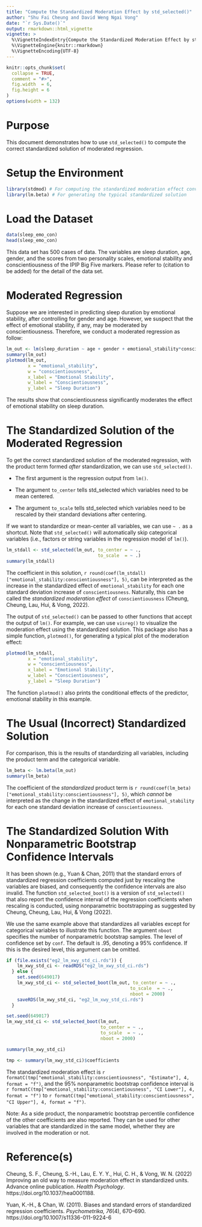 ```yaml
---
title: "Compute the Standardized Moderation Effect by std_selected()"
author: "Shu Fai Cheung and David Weng Ngai Vong"
date: "`r Sys.Date()`"
output: rmarkdown::html_vignette
vignette: >
  %\VignetteIndexEntry{Compute the Standardized Moderation Effect by std_selected()}
  %\VignetteEngine{knitr::rmarkdown}
  %\VignetteEncoding{UTF-8}
---
```


```r
knitr::opts_chunk$set(
  collapse = TRUE,
  comment = "#>",
  fig.width  = 6, 
  fig.height = 6
)
options(width = 132)
```

# Purpose

This document demonstrates how to use `std_selected()` to compute the correct standardized solution of moderated regression.

# Setup the Environment

```r
library(stdmod) # For computing the standardized moderation effect conveniently
library(lm.beta) # For generating the typical standardized solution
```

# Load the Dataset

```r
data(sleep_emo_con)
head(sleep_emo_con)
```

This data set has 500 cases of data. The variables are sleep duration, age, gender,
and the scores from two personality scales, emotional stability and
conscientiousness of the IPIP Big Five markers. Please refer to
(citation to be added) for the detail of the data set.


# Moderated Regression

Suppose we are interested in predicting sleep duration by emotional stability,
after controlling for gender and age. However, we suspect that the effect of
emotional stability, if any, may be moderated by conscientiousness. Therefore,
we conduct a moderated regression as follow:

```r
lm_out <- lm(sleep_duration ~ age + gender + emotional_stability*conscientiousness, sleep_emo_con)
summary(lm_out)
plotmod(lm_out,
        x = "emotional_stability",
        w = "conscientiousness",
        x_label = "Emotional Stability",
        w_label = "Conscientiousness",
        y_label = "Sleep Duration")
```

The results show that conscientiousness significantly moderates the effect of
emotional stability on sleep duration.

# The Standardized Solution of the Moderated Regression

To get the correct standardized solution of the moderated regression, with the
product term formed *after* standardization, we can use `std_selected()`.

- The first argument is the regression output from `lm()`. 

- The argument `to_center` tells std_selected which variables need to be mean
  centered. 

- The argument `to_scale` tells std_selected which variables need to be rescaled
  by their standard deviations after centering.

If we want to standardize or mean-center all variables, we can use `~ .` as a
shortcut. Note that `std_selected()` will  automatically skip categorical
variables (i.e., factors or string variables in the regression model of `lm()`).

```r
lm_stdall <- std_selected(lm_out, to_center = ~ .,
                                  to_scale  = ~ .)
summary(lm_stdall)
```

The coefficient in this solution,  `r round(coef(lm_stdall)["emotional_stability:conscientiousness"], 5)`, can be interpreted as the increase in the standardized effect of `emotional_stability` for each one standard
deviation increase of `conscientiousness`. Naturally, this can be called the
*standardized moderation effect* of `conscientiousness` (Cheung, Cheung, Lau, Hui, & Vong, 2022).

The output of `std_selected()` can be passed to other functions that accept the
output of `lm()`. For example, we can use `visreg()` to visualize the moderation
effect using the standardized solution. This package also has a simple function, `plotmod()`, for generating a typical plot
of the moderation effect:

```r
plotmod(lm_stdall,
        x = "emotional_stability",
        w = "conscientiousness",
        x_label = "Emotional Stability",
        w_label = "Conscientiousness",
        y_label = "Sleep Duration")
```

The function `plotmod()` also prints the conditional effects of the predictor,
emotional stability in this example.

# The Usual (Incorrect) Standardized Solution

For comparison, this is the results of standardizing all variables, including
the product term and the categorical variable.

```r
lm_beta <- lm.beta(lm_out)
summary(lm_beta)
```

The coefficient of the *standardized* product term is
`r round(coef(lm_beta)["emotional_stability:conscientiousness"], 5)`, which
*cannot* be interpreted as the change in the standardized effect of
`emotional_stability` for each one standard deviation increase of `conscientiousness`.

# The Standardized Solution With Nonparametric Bootstrap Confidence Intervals

It has been shown (e.g., Yuan & Chan, 2011) that the standard errors of
standardized regression coefficients computed just by rescaling the variables
are biased, and consequently the confidence intervals are also invalid. The
function `std_selected_boot()` is a version of `std_selected()` that also
report the confidence interval of the regression coefficients when rescaling is conducted,
using nonparametric bootstrapping as suggested by Cheung, Cheung, Lau, Hui, & Vong (2022).

We use the same example above that standardizes all variables except for
categorical variables to illustrate this function. The argument `nboot`
specifies the number of nonparametric bootstrap samples.
The level of confidence set by `conf`. The default is .95, denoting a 95%
confidence. If this is the desired level, this argument can be omitted.

```r
if (file.exists("eg2_lm_xwy_std_ci.rds")) {
    lm_xwy_std_ci <- readRDS("eg2_lm_xwy_std_ci.rds")
  } else {
    set.seed(649017)
    lm_xwy_std_ci <- std_selected_boot(lm_out, to_center = ~ .,
                                              to_scale  = ~ .,
                                              nboot = 2000)
    saveRDS(lm_xwy_std_ci, "eg2_lm_xwy_std_ci.rds")
  }
```

```r
set.seed(649017)
lm_xwy_std_ci <- std_selected_boot(lm_out,
                                   to_center = ~ .,
                                   to_scale  = ~ .,
                                   nboot = 2000)
```

```r
summary(lm_xwy_std_ci)
```

```r
tmp <- summary(lm_xwy_std_ci)$coefficients
```

The standardized moderation effect is 
`r formatC(tmp["emotional_stability:conscientiousness", "Estimate"], 4, format = "f")`,
and the 95% nonparametric bootstrap confidence interval is
`r formatC(tmp["emotional_stability:conscientiousness", "CI Lower"], 4, format = "f")` to
`r formatC(tmp["emotional_stability:conscientiousness", "CI Upper"], 4, format = "f")`.

Note: As a side product, the nonparametric bootstrap percentile confidence of the other
coefficients are also reported. They can be used for other variables that are
standardized in the same model, whether they are involved in the moderation or not.

# Reference(s)


Cheung, S. F., Cheung, S.-H., Lau, E. Y. Y., Hui, C. H., & Vong, W. N. (2022)
Improving an old way to measure moderation effect in standardized units.
Advance online publication. *Health Psychology*. https://doi.org/10.1037/hea0001188.


Yuan, K.-H., & Chan, W. (2011). Biases and standard errors of standardized
regression coefficients. *Psychometrika, 76*(4), 670–690.
https://doi.org/10.1007/s11336-011-9224-6
